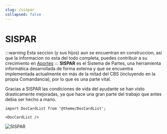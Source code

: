 ```yaml
---
slug: /sispar
collapsed: false
---
```


# SISPAR
:::warning
Esta seccion (y sus hijos) aun se encuentran en construccion, asi que la informacion no esta del todo completa, puedes contribuir a su crecimiento en [Aportes](../intro.md#Aportes)
:::
**SISPAR** es el Sistema de Partes, una herramienta informática desarrollada de forma externa y que se encuentra implementada actualmente en más de la mitad del CBS (incluyendo en la propia Comandancia), por lo que es una parte vital.

Gracias a SISPAR las condiciones de vida del ayudante se han visto drasticamente mejoradas, ya que hace una gran parte del trabajo que antes debia ser hecho a mano.

```mdx-code-block
import DocCardList from '@theme/DocCardList';

<DocCardList />
```

![SISPAR](../../static/img/sispar.png)